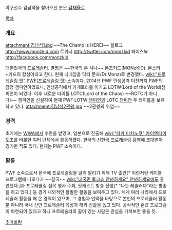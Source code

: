 야구선수 김남석을 찾아오신 분은 [[김재율]]로

[[목차]]

=== 개요 ===
attachment:김남석1.jpg
~~The Champ is HERE!~~
블로그 http://www.monzkid.com
트위터 http://twitter.com/monzkid
페이스북 http://facebook.com/monzkid

대한민국의 [[프로레슬러]]. 별명은 ~~한국의 존 시나~~ 몬즈키드(MONzKID). 몬스터+키드의 합성어라고 한다. 현재 닉네임을 닥터 몬즈(Dr.Monz)로 변경했다. [[wiki:"프로레슬링 핏" PWF(프로레슬링 핏)]] 소속이다. 2014년 PWF 인생공격 이전까지 PWF의 잠정 챔피언이었으나, 인생공격에서 카게토라를 이기고 LOTW(Lord of the World)챔피언이 되었다. 이후 새로운 타이틀 LOTC(Lord of the Chaos) ~~ROTC가 아니다!~~ 챔피언을 신설하여 현재 PWF LOTW [[챔피언]]과 LOTC [[챔피언]] 두 타이틀을 보유하고 있다.
attachment:김남석2관왕.jpg
~~2관왕의 위엄~~
=== 경력 ===
초기에는 [[WWA]]에서 수련을 받았고, 일본으로 진출해 [[wiki:"타카 미치노쿠" 카이엔타이 도조]]를 비롯한 여러 단체에서 활동하였다. 한국의 [[신한국 프로레슬링]] 흥행에 초대받아 경기한 적도 있다. 현재는 PWF 소속이다.

=== 활동 ===
PWF 소속으로서 한국에 프로레슬링을 널리 알리기 위해 TV 출연[* 이런저런 케이블 프로그램에 나오다가 ~~결국~~ [[wiki:"대국민 토크쇼 안녕하세요" 안녕하세요]]에도 출연했다.]과 프로레슬링 접목 행사 주최, 팟캐스트 방송 진행[* "나는 레슬러다"라는 방송을 하고 있다.] 등 경기 내외적인 활발한 활동을 보여주고 있다.
세계 여러 나라에서 프로레슬러 활동을 해 온 경력이 있으며, 그 경험과 인맥을 바탕으로 본인의 프로레슬러 활동 뿐 아니라 국내 신인 프로레슬러 육성과 해외 진출을 돕고 있다. 공식적인 훈련 프로그램이 마련되어 있다고 하니 프로레슬러의 꿈이 있는 사람은 관심을 가져보면 좋을 듯.

[[추가바람]]
